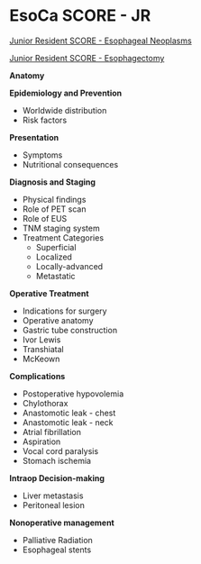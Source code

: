 # EsoCa SCORE - JR {#EsoObjJB}

[Junior Resident SCORE - Esophageal Neoplasms](https://www.surgicalcore.org/modulecontent.aspx?id=1000534)

[Junior Resident SCORE - Esophagectomy](https://www.surgicalcore.org/modulecontent.aspx?id=164703)

**Anatomy**

**Epidemiology and Prevention**

-   Worldwide distribution
-   Risk factors

**Presentation**

-   Symptoms
-   Nutritional consequences

**Diagnosis and Staging**

-   Physical findings
-   Role of PET scan
-   Role of EUS
-   TNM staging system
-   Treatment Categories
    -   Superficial
    -   Localized
    -   Locally-advanced
    -   Metastatic

**Operative Treatment**

-   Indications for surgery
-   Operative anatomy
-   Gastric tube construction
-   Ivor Lewis
-   Transhiatal
-   McKeown

**Complications**

-   Postoperative hypovolemia
-   Chylothorax
-   Anastomotic leak - chest
-   Anastomotic leak - neck
-   Atrial fibrillation
-   Aspiration
-   Vocal cord paralysis
-   Stomach ischemia

**Intraop Decision-making**

-   Liver metastasis
-   Peritoneal lesion

**Nonoperative management**

-   Palliative Radiation
-   Esophageal stents
